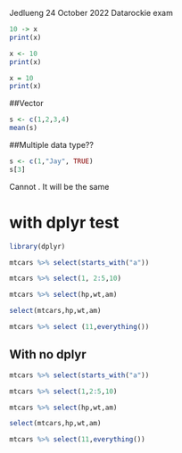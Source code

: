 Jedlueng 
24 October 2022 
Datarockie exam 

```r
10 -> x
print(x)
```


```r
x <- 10
print(x)
```


```r
x = 10
print(x)
```




##Vector 
```r
s <- c(1,2,3,4)
mean(s)
```


##Multiple data type??
```r
s <- c(1,"Jay", TRUE)
s[3]
```
Cannot . It will be the same 

# with dplyr test 

```r
library(dplyr)
```


```r
mtcars %>% select(starts_with("a"))
```


```r
mtcars %>% select(1, 2:5,10)
```

```r
mtcars %>% select(hp,wt,am)
```

```r
select(mtcars,hp,wt,am)
```


```r
mtcars %>% select (11,everything())
```

## With no dplyr
```r
mtcars %>% select(starts_with("a"))
```

```r
mtcars %>% select(1,2:5,10)
```





```r
mtcars %>% select(hp,wt,am)
```


```r
select(mtcars,hp,wt,am)
```


```r
mtcars %>% select(11,everything())
```





